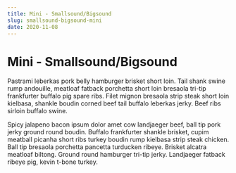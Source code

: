 ```yaml
---
title: Mini - Smallsound/Bigsound
slug: smallsound-bigsound-mini
date: 2020-11-08
---
```



# Mini - Smallsound/<wbr />Bigsound

Pastrami leberkas pork belly hamburger brisket short loin. Tail shank swine
rump andouille, meatloaf fatback porchetta short loin bresaola tri-tip
frankfurter buffalo pig spare ribs. Filet mignon bresaola strip steak short
loin kielbasa, shankle boudin corned beef tail buffalo leberkas jerky. Beef
ribs sirloin buffalo swine.

<Demo />

Spicy jalapeno bacon ipsum dolor amet cow landjaeger beef, ball tip pork
jerky ground round boudin. Buffalo frankfurter shankle brisket, cupim
meatball picanha short ribs turkey boudin rump kielbasa strip steak chicken.
Ball tip bresaola porchetta pancetta turducken ribeye. Brisket alcatra
meatloaf biltong. Ground round hamburger tri-tip jerky. Landjaeger fatback
ribeye pig, kevin t-bone turkey.

